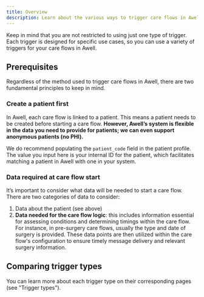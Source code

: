 ```yaml
---
title: Overview
description: Learn about the various ways to trigger care flows in Awell
---
```


Keep in mind that you are not restricted to using just one type of trigger. Each trigger is designed for specific use cases, so you can use a variety of triggers for your care flows in Awell.

## Prerequisites

Regardless of the method used to trigger care flows in Awell, there are two fundamental principles to keep in mind.

### Create a patient first

In Awell, each care flow is linked to a patient. This means a patient needs to be created before starting a care flow. **However, Awell’s system is flexible in the data you need to provide for patients; we can even support anonymous patients (no PHI).**

We do recommend populating the `patient_code` field in the patient profile. The value you input here is your internal ID for the patient, which facilitates matching a patient in Awell with one in your system.

### Data required at care flow start

It’s important to consider what data will be needed to start a care flow. There are two categories of data to consider:

1. Data about the patient (see above)
2. **Data needed for the care flow logic**: this includes information essential for assessing conditions and determining timings within the care flow. For instance, in pre-surgery care flows, usually the type and date of surgery is provided. These data points are then utilized within the care flow's configuration to ensure timely message delivery and relevant surgery information.

## Comparing trigger types

You can learn more about each trigger type on their corresponding pages (see "Trigger types").

<TriggerCareFlowsComparison />

